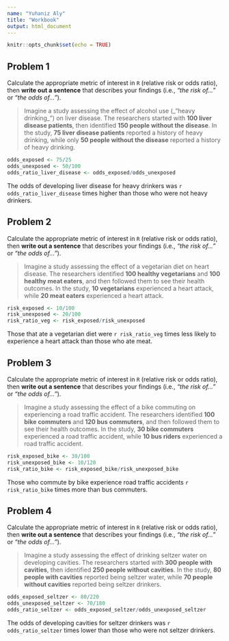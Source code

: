 ```yaml
---
name: "Yuhaniz Aly"
title: "Workbook"
output: html_document
---
```


```r
knitr::opts_chunk$set(echo = TRUE)
```


## Problem 1

Calculate the appropriate metric of interest in `R` (relative risk or odds ratio), then **write out a sentence** that describes your findings (i.e., _"the risk of..."_ or _"the odds of..."_).

> Imagine a study assessing the effect of alcohol use (_"heavy drinking_") on liver disease. The researchers started with **100 liver disease patients**, then identified **150 people without the disease**. In the study, **75 liver disease patients** reported a history of heavy drinking, while only **50 people without the disease** reported a history of heavy drinking.

```r
odds_exposed <- 75/25
odds_unexposed <- 50/100
odds_ratio_liver_disease <- odds_exposed/odds_unexposed  
```

The odds of developing liver disease for heavy drinkers was `r odds_ratio_liver_disease` times higher than those who were not heavy drinkers.

## Problem 2

Calculate the appropriate metric of interest in `R` (relative risk or odds ratio), then **write out a sentence** that describes your findings (i.e., _"the risk of..."_ or _"the odds of..."_).

> Imagine a study assessing the effect of a vegetarian diet on heart disease. The researchers identified **100 healthy vegetarians** and **100 healthy meat eaters**, and then followed them to see their health outcomes. In the study, **10 vegetarians** experienced a heart attack, while **20 meat eaters** experienced a heart attack.

```r
risk_exposed <- 10/100
risk_unexposed <- 20/100
risk_ratio_veg <- risk_exposed/risk_unexposed
```
Those that ate a vegetarian diet were `r risk_ratio_veg` times less likely to experience a heart attack than those who ate meat. 


## Problem 3

Calculate the appropriate metric of interest in `R` (relative risk or odds ratio), then **write out a sentence** that describes your findings (i.e., _"the risk of..."_ or _"the odds of..."_).

> Imagine a study assessing the effect of a bike commuting on experiencing a road traffic accident. The researchers identified **100 bike commuters** and **120 bus commuters**, and then followed them to see their health outcomes. In the study, **30 bike commuters** experienced a road traffic accident, while **10 bus riders** experienced a road traffic accident.

```r
risk_exposed_bike <- 30/100
risk_unexposed_bike <- 10/120
risk_ratio_bike <- risk_exposed_bike/risk_unexposed_bike
```
Those who commute by bike experience road traffic accidents `r risk_ratio_bike` times more than bus commuters. 


## Problem 4

Calculate the appropriate metric of interest in `R` (relative risk or odds ratio), then **write out a sentence** that describes your findings (i.e., _"the risk of..."_ or _"the odds of..."_).

> Imagine a study assessing the effect of drinking seltzer water on developing cavities. The researchers started with **300 people with cavities**, then identified **250 people without cavities**. In the study, **80 people with cavities** reported being seltzer water, while **70 people without cavities** reported being seltzer drinkers.

```r
odds_exposed_seltzer <- 80/220
odds_unexposed_seltzer <- 70/180
odds_ratio_seltzer <- odds_exposed_seltzer/odds_unexposed_seltzer
```
The odds of developing cavities for seltzer drinkers was `r odds_ratio_seltzer` times lower than those who were not seltzer drinkers.

